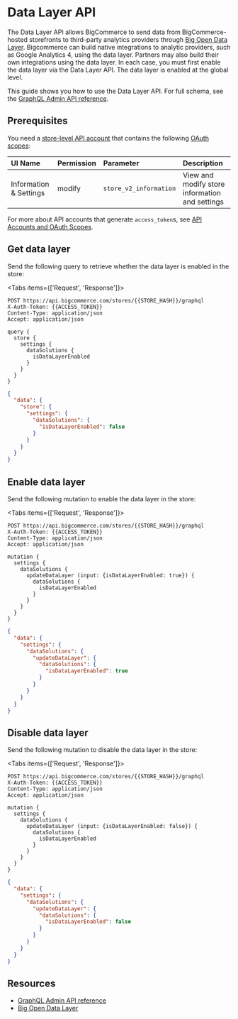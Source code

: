 # Data Layer API

The Data Layer API allows BigCommerce to send data from BigCommerce-hosted storefronts to third-party analytics providers through [Big Open Data Layer](/api-docs/partner/analytics-solutions/bodl). Bigcommerce can build native integrations to analytic providers, such as Google Analytics 4, using the data layer. Partners may also build their own integrations using the data layer. In each case, you must first enable the data layer via the Data Layer API. The data layer is enabled at the global level.

This guide shows you how to use the Data Layer API. For full schema, see the [GraphQL Admin API reference](/graphql-admin-reference). 

## Prerequisites

You need a [store-level API account](/api-docs/getting-started/api-accounts#store-api-accounts) that contains the following [OAuth scopes](/api-docs/getting-started/api-accounts#oauth-scopes):

| UI Name | Permission | Parameter | Description |
|:--------|:-----------|:----------|:------------|
| Information & Settings | modify | `store_v2_information` | View and modify store information and settings |

For more about API accounts that generate `access_token`s, see [API Accounts and OAuth Scopes](/api-docs/getting-started/authentication/rest-api-authentication).

## Get data layer

Send the following query to retrieve whether the data layer is enabled in the store: 

<Tabs items={['Request', 'Response']}>
  <Tab>

  ```http filename="Example query: Get data layer enabled flag" showLineNumbers copy
  POST https://api.bigcommerce.com/stores/{{STORE_HASH}}/graphql
  X-Auth-Token: {{ACCESS_TOKEN}}
  Content-Type: application/json
  Accept: application/json

  query {
    store {
      settings {
        dataSolutions {
          isDataLayerEnabled
        }
      }
    }
  }
  ```
  </Tab>
  <Tab>

  ```json filename="Example query: Get data layer enabled flag" showLineNumbers copy
  {
    "data": {
      "store": {
        "settings": {
          "dataSolutions": {
            "isDataLayerEnabled": false
          }
        }
      }
    }
  }
  ```
  </Tab>
</Tabs>

## Enable data layer

Send the following mutation to enable the data layer in the store: 

<Tabs items={['Request', 'Response']}>
  <Tab>

  ```http filename="Example mutation: Enable data layer" showLineNumbers copy
  POST https://api.bigcommerce.com/stores/{{STORE_HASH}}/graphql
  X-Auth-Token: {{ACCESS_TOKEN}}
  Content-Type: application/json
  Accept: application/json

  mutation {
    settings {
      dataSolutions {
        updateDataLayer (input: {isDataLayerEnabled: true}) {
          dataSolutions {
            isDataLayerEnabled
          }
        }
      }
    }
  }
  ```
  </Tab>
  <Tab>

  ```json filename="Example mutation: Enable data layer" showLineNumbers copy
  {
    "data": {
      "settings": {
        "dataSolutions": {
          "updateDataLayer": {
            "dataSolutions": {
              "isDataLayerEnabled": true
            }
          }
        }
      }
    }
  }
  ```

  </Tab>
</Tabs>

## Disable data layer

Send the following mutation to disable the data layer in the store: 

<Tabs items={['Request', 'Response']}>
  <Tab>

  ```http filename="Example mutation: Disable data layer" showLineNumbers copy
  POST https://api.bigcommerce.com/stores/{{STORE_HASH}}/graphql
  X-Auth-Token: {{ACCESS_TOKEN}}
  Content-Type: application/json
  Accept: application/json

  mutation {
    settings {
      dataSolutions {
        updateDataLayer (input: {isDataLayerEnabled: false}) {
          dataSolutions {
            isDataLayerEnabled
          }
        }
      }
    }
  }
  ```

  </Tab>
  <Tab>

  ```json filename="Example mutation: Disable data layer" showLineNumbers copy
  {
    "data": {
      "settings": {
        "dataSolutions": {
          "updateDataLayer": {
            "dataSolutions": {
              "isDataLayerEnabled": false
            }
          }
        }
      }
    }
  }
  ```

  </Tab>
</Tabs>

## Resources
- [GraphQL Admin API reference](/graphql-admin-reference)
- [Big Open Data Layer](/api-docs/partner/analytics-solutions/bodl)

